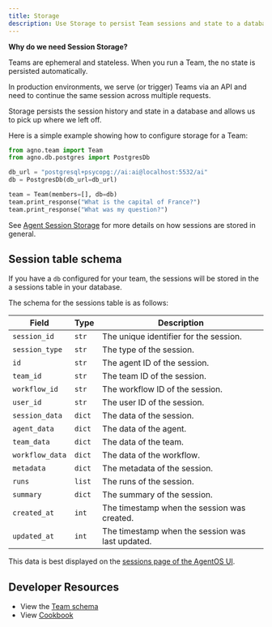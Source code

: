 ```yaml
---
title: Storage
description: Use Storage to persist Team sessions and state to a database or file.
---
```


**Why do we need Session Storage?**

Teams are ephemeral and stateless. When you run a Team, the no state is persisted automatically.

In production environments, we serve (or trigger) Teams via an API and need to continue the same session across multiple requests.

Storage persists the session history and state in a database and allows us to pick up where we left off.

Here is a simple example showing how to configure storage for a Team:

```python
from agno.team import Team
from agno.db.postgres import PostgresDb

db_url = "postgresql+psycopg://ai:ai@localhost:5532/ai"
db = PostgresDb(db_url=db_url)

team = Team(members=[], db=db)
team.print_response("What is the capital of France?")
team.print_response("What was my question?")

```

See [Agent Session Storage](/concepts/agents/storage) for more details on how sessions are stored in general.

## Session table schema

If you have a `db` configured for your team, the sessions will be stored in the a sessions table in your database.

The schema for the sessions table is as follows:

| Field           | Type   | Description                                      |
| --------------- | ------ | ------------------------------------------------ |
| `session_id`    | `str`  | The unique identifier for the session.           |
| `session_type`  | `str`  | The type of the session.                         |
| `id`      | `str`  | The agent ID of the session.                     |
| `team_id`       | `str`  | The team ID of the session.                      |
| `workflow_id`   | `str`  | The workflow ID of the session.                  |
| `user_id`       | `str`  | The user ID of the session.                      |
| `session_data`  | `dict` | The data of the session.                         |
| `agent_data`    | `dict` | The data of the agent.                           |
| `team_data`     | `dict` | The data of the team.                            |
| `workflow_data` | `dict` | The data of the workflow.                        |
| `metadata`      | `dict` | The metadata of the session.                     |
| `runs`          | `list` | The runs of the session.                         |
| `summary`       | `dict` | The summary of the session.                      |
| `created_at`    | `int`  | The timestamp when the session was created.      |
| `updated_at`    | `int`  | The timestamp when the session was last updated. |

This data is best displayed on the [sessions page of the AgentOS UI](https://os.agno.com/sessions).

## Developer Resources

- View the [Team schema](/reference/teams/team)
- View [Cookbook](https://github.com/agno-agi/agno/tree/v2.0/cookbook/db/)
